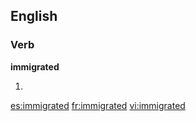 ==English==

===Verb===
'''immigrated'''

# {{past of|[[immigrate]]}}

[[es:immigrated]]
[[fr:immigrated]]
[[vi:immigrated]]